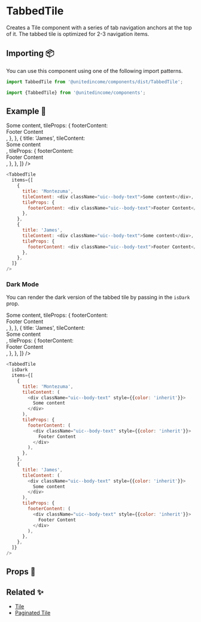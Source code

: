 
# TabbedTile

Creates a Tile component with a series of tab navigation anchors at the top of it. The tabbed tile is optimized for 2-3 navigation items.

## Importing 📦

You can use this component using one of the following import patterns.

```javascript
import TabbedTile from '@unitedincome/components/dist/TabbedTile';
```

```javascript
import {TabbedTile} from '@unitedincome/components';
```

## Example 🚀

<Preview>
  <TabbedTile
    items={[
      {
        title: 'Montezuma',
        tileContent: <div className="uic--body-text">Some content</div>,
        tileProps: {
          footerContent: <div className="uic--body-text">Footer Content</div>,
        },
      },
      {
        title: 'James',
        tileContent: <div className="uic--body-text">Some content</div>,
        tileProps: {
          footerContent: <div className="uic--body-text">Footer Content</div>,
        },
      },
    ]}
  />
</Preview>

```javascript
<TabbedTile
  items={[
    {
      title: 'Montezuma',
      tileContent: <div className="uic--body-text">Some content</div>,
      tileProps: {
        footerContent: <div className="uic--body-text">Footer Content</div>,
      },
    },
    {
      title: 'James',
      tileContent: <div className="uic--body-text">Some content</div>,
      tileProps: {
        footerContent: <div className="uic--body-text">Footer Content</div>,
      },
    },
  ]}
/>
```

### Dark Mode

You can render the dark version of the tabbed tile by passing in the `isDark` prop.

<Preview>
  <TabbedTile
    isDark
    items={[
      {
        title: 'Montezuma',
        tileContent: <div className="uic--body-text">Some content</div>,
        tileProps: {
          footerContent: <div className="uic--body-text">Footer Content</div>,
        },
      },
      {
        title: 'James',
        tileContent: <div className="uic--body-text">Some content</div>,
        tileProps: {
          footerContent: <div className="uic--body-text">Footer Content</div>,
        },
      },
    ]}
  />
</Preview>

```javascript
<TabbedTile
  isDark
  items={[
    {
      title: 'Montezuma',
      tileContent: (
        <div className="uic--body-text" style={{color: 'inherit'}}>
          Some content
        </div>
      ),
      tileProps: {
        footerContent: (
          <div className="uic--body-text" style={{color: 'inherit'}}>
            Footer Content
          </div>
        ),
      },
    },
    {
      title: 'James',
      tileContent: (
        <div className="uic--body-text" style={{color: 'inherit'}}>
          Some content
        </div>
      ),
      tileProps: {
        footerContent: (
          <div className="uic--body-text" style={{color: 'inherit'}}>
            Footer Content
          </div>
        ),
      },
    },
  ]}
/>
```

## Props 🔧

<Props of={TabbedTile} />

## Related ✨

- [Tile](/?path=/docs/atoms-tile--default)
- [Paginated Tile](/?path=/docs/molecules-paginatedtile--default)
